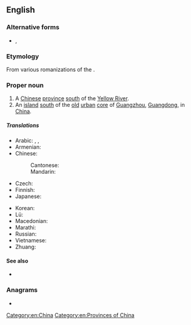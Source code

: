 ==English==
{{wikipedia}}

===Alternative forms===
* {{qualifier|obsolete}} {{l|en|Honan}}, {{l|en|Ho-nan}}

===Etymology===
From various romanizations of the {{der|en|zh|河南|lit=[land] [[south]] of the [[river]]}}.

===Proper noun===
{{en-proper noun}}

# A [[Chinese]] [[province]] [[south]] of the [[Yellow River]].
# An [[island]] [[south]] of the [[old]] [[urban]] [[core]] of [[Guangzhou]], [[Guangdong]], in [[China]].

=====Translations=====
{{trans-top|Chinese province}}
* Arabic: {{t|ar|خِنَان|m}}, {{t|ar|خِينَان|m|tr=ḵinān}}, {{t|ar|هِينَان|m|tr=hinān}}
* Armenian: {{t|hy|Հենան|sc=Armn}}
* Chinese:
*: Cantonese: {{t|yue|河南|tr=ho4 naam4|sc=Hani}}
*: Mandarin: {{t+|cmn|河南|tr=Hénán|sc=Hani}}
* Czech: {{t|cs|Che-nan}}
* Finnish: {{t|fi|Henan}}
* Japanese: {{t|ja|河南|tr=かなん, Kanan}}
{{trans-mid}}
* Korean: {{t|ko|허난|tr=Heonan|sc=Hang}}
* Lü: {{t|khb|ᦷᦆᧉᦓᦱᧃᧉ}}
* Macedonian: {{t|mk|Хенан|tr=Hénan|sc=Cyrl}}
* Marathi: {{t|mr|हेनान|tr=henāna|sc=Deva}}
* Russian: {{t|ru|Хэна́нь|m}}
* Vietnamese: {{t|vi|Hà Nam}}
* Zhuang: {{t-needed|za}}
{{trans-bottom}}

====See also====
* {{l|en|Zhengzhou}}

===Anagrams===
* {{anagrams|en|henna}}

[[Category:en:China]]
[[Category:en:Provinces of China]]